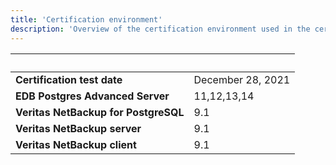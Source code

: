 ```yaml
---
title: 'Certification environment'
description: 'Overview of the certification environment used in the certification of NetBackup for PostgreSQL'
---
```


|  &nbsp;    | &nbsp; |
| ----------- | ----------- |
| **Certification test date**      |  December 28, 2021     |
| **EDB Postgres Advanced Server**  |    11,12,13,14  |
| **Veritas NetBackup for PostgreSQL**  |   9.1   |
| **Veritas NetBackup server**  |   9.1   |
| **Veritas NetBackup client**  |   9.1   |

